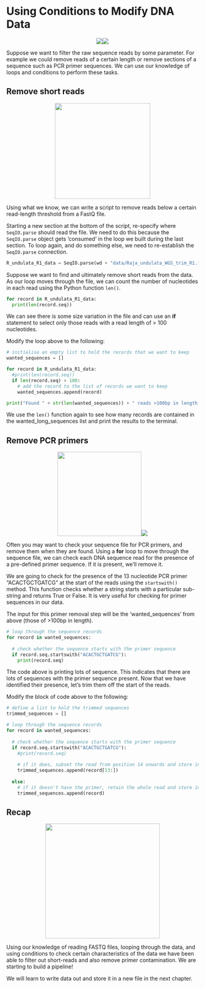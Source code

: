 # Using Conditions to Modify DNA Data
<center>![](images/checks.jpeg){}![](images/DNA_icon2.png){}</center>

Suppose we want to filter the raw sequence reads by some parameter.
For example we could remove reads of a certain length or remove sections of a sequence such as PCR primer sequences.
We can use our knowledge of loops and conditions to perform these tasks.

## Remove short reads
<center>![](images/comp_filter.png){height=250px}</center>

Using what we know, we can write a script to remove reads below a certain read-length threshold from a FastQ file.

Starting a new section at the bottom of the script, re-specify where `SeqIO.parse` should read the file.
We need to do this because the `SeqIO.parse` object gets 'consumed' in the loop we built during the last section.
To loop again, and do something else, we need to re-establish the `SeqIO.parse` connection.

```python
R_undulata_R1_data = SeqIO.parse(wd + "data/Raja_undulata_WGS_trim_R1.fastq", "fastq")
```

Suppose we want to find and ultimately remove short reads from the data.
As our loop moves through the file, we can count the number of nucleotides in each read using the Python function `len()`.

```python
for record in R_undulata_R1_data:
  print(len(record.seq))
```

We can see there is some size variation in the file and can use an <b>if</b> statement to select only those reads with a read length of > 100 nucleotides.


Modify the loop above to the following:
```python
# initialise an empty list to hold the records that we want to keep
wanted_sequences = []

for record in R_undulata_R1_data:
  #print(len(record.seq))
  if len(record.seq) > 100:
    # add the record to the list of records we want to keep
    wanted_sequences.append(record)

print("Found " + str(len(wanted_sequences)) + " reads >100bp in length.")
```

We use the `len()` function again to see how many records are contained in the wanted_long_sequences list and print the results to the terminal.

## Remove PCR primers
<center>![](images/cut.png){height=220px}![](images/../images/DNA_icon.png){}</center>

Often you may want to check your sequence file for PCR primers, and remove them when they are found.
Using a __for__ loop to move through the sequence file, we can check each DNA sequence read for the presence of a pre-defined primer sequence.
If it is present, we'll remove it.

We are going to check for the presence of the 13 nucleotide PCR primer "ACACTGCTGATCG" at the start of the reads using the `startswith()` method.
This function checks whether a string starts with a particular sub-string and returns True or False. 
It is very useful for checking for primer sequences in our data.

The input for this primer removal step will be the 'wanted_sequences' from above (those of >100bp in length). 

```python
# loop through the sequence records
for record in wanted_sequences:
  
  # check whether the sequence starts with the primer sequence
  if record.seq.startswith("ACACTGCTGATCG"):
    print(record.seq)
```

The code above is printing lots of sequence.
This indicates that there are lots of sequences with the primer sequence present.
Now that we have identified their presence, let's trim them off the start of the reads.

Modify the block of code above to the following:

```python
# define a list to hold the trimmed sequences
trimmed_sequences = []

# loop through the sequence records
for record in wanted_sequences:
  
  # check whether the sequence starts with the primer sequence
  if record.seq.startswith("ACACTGCTGATCG"):
    #print(record.seq)
    
    # if it does, subset the read from position 14 onwards and store in trimmed_sequences
    trimmed_sequences.append(record[13:])
  
  else:
    # if it doesn't have the primer, retain the whole read and store in trimmed_sequences
    trimmed_sequences.append(record)
```

## Recap

<center>![](../images/recap.webp){height=300px}</center>

Using our knowledge of reading FASTQ files, looping through the data, and using conditions to check certain characteristics of the data we have been able to filter out short-reads and also remove primer contamination. We are starting to build a pipeline!

We will learn to write data out and store it in a new file in the next chapter.